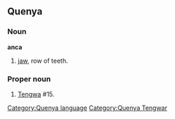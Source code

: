==Quenya==

===Noun===
'''anca'''
# [[jaw]], row of teeth.
===Proper noun===
# [[Tengwa]] #15.
{{Tengwar|f}}

[[Category:Quenya language]]
[[Category:Quenya Tengwar]]